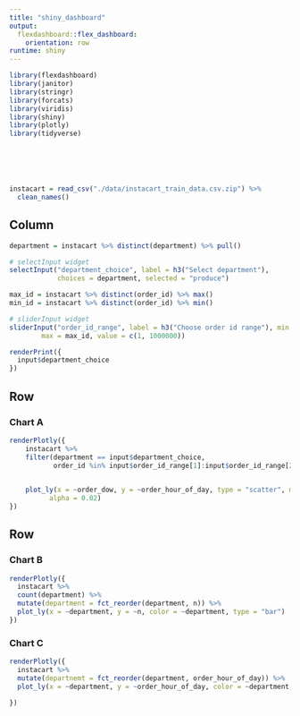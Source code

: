 ```yaml
---
title: "shiny_dashboard"
output: 
  flexdashboard::flex_dashboard:
    orientation: row
runtime: shiny
---
```


```r
library(flexdashboard)
library(janitor)
library(stringr)
library(forcats)
library(viridis)
library(shiny)
library(plotly)
library(tidyverse)






instacart = read_csv("./data/instacart_train_data.csv.zip") %>%
  clean_names()

```



Column {.sidebar}
-----------------------------------------------------------------------

```r
department = instacart %>% distinct(department) %>% pull()

# selectInput widget
selectInput("department_choice", label = h3("Select department"),
            choices = department, selected = "produce")

max_id = instacart %>% distinct(order_id) %>% max()
min_id = instacart %>% distinct(order_id) %>% min()

# sliderInput widget
sliderInput("order_id_range", label = h3("Choose order id range"), min = min_id, 
        max = max_id, value = c(1, 1000000))

renderPrint({ 
  input$department_choice
})
```


Row
-----------------------------------------------------------------------

### Chart A

```r
renderPlotly({
    instacart %>%
    filter(department == input$department_choice,
           order_id %in% input$order_id_range[1]:input$order_id_range[2]) %>%
    

    plot_ly(x = ~order_dow, y = ~order_hour_of_day, type = "scatter", mode = "markers",
          alpha = 0.02)
})
```

Row {.tabset .tabset-fade}
-----------------------------------------------------------------------

### Chart B

```r
renderPlotly({
  instacart %>% 
  count(department) %>% 
  mutate(department = fct_reorder(department, n)) %>% 
  plot_ly(x = ~department, y = ~n, color = ~department, type = "bar")
})
```

### Chart C

```r
renderPlotly({
  instacart %>%
  mutate(departnemt = fct_reorder(department, order_hour_of_day)) %>%
  plot_ly(x = ~department, y = ~order_hour_of_day, color = ~department, type = "box")

})


```

